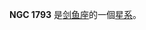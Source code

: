 {{NGCInfoBox|NGCID=NGC 1793|發現者=約翰·弗里德里希·威廉·赫歇爾|發現日期=1834年11月24日|其他編號=ESO 56-SC43|曆元=J2000.0|赤經=4時59分38.3秒
|赤緯=-69°33'28"|星座=剑鱼座|星體=星系|星等=12.4|表面亮度=|藍等=}}

'''NGC 1793''' 是[[剑鱼座|剑鱼座]]的一個[[星系|星系]]。

{{NGCReference|1793}}
{{Catalogs|NGC=1793}}
